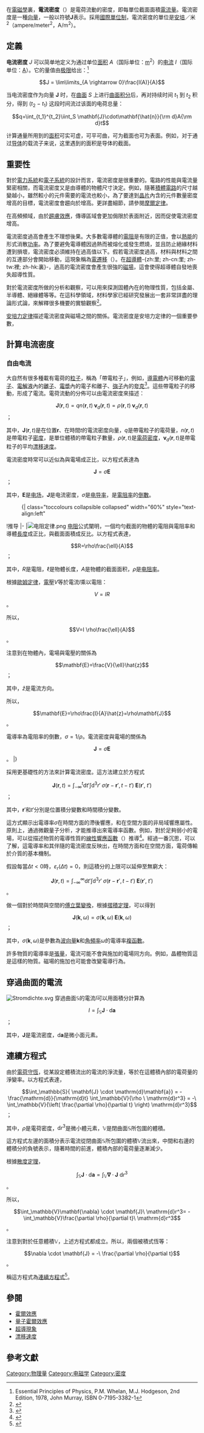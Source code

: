 {{NoteTA|G1=物理學}}
在[[電磁學|電磁學]]裏，'''電流密度'''（{{lang|en|current density}}）是電荷流動的密度，即每單位截面面積[[電流|電流量]]。電流密度是一種[[向量|向量]]，一般以符號<math>\mathbf{J}</math>表示。採用[[國際單位制|國際單位制]]，電流密度的單位是[[安培|安培]]／米<sup>2</sup>（ampere/meter<sup>2</sup>，A/m<sup>2</sup>）。

==定義==

'''电流密度''' ''J'' 可以简单地定义为通过单位[[面积|面积]] ''A''（国际单位：[[metre|m]]<sup>2</sup>）的[[电流|电流]] ''I''（国际单位：[[安培|A]]）。它的量值由[[函数极限|极限]]给出：<ref>Essential Principles of Physics, P.M. Whelan, M.J. Hodgeson, 2nd Edition, 1978, John Murray, ISBN 0-7195-3382-1</ref>

:<math>J = \lim\limits_{A \rightarrow 0}\frac{I(A)}{A}</math>

当电流密度作为向量 '''J''' 时，在[[曲面|曲面]] ''S'' 上进行[[曲面积分|曲面积分]]后，再对持续时间 ''t''<sub>1</sub> 到 ''t''<sub>2</sub> 积分，得到 (''t''<sub>2</sub> − ''t''<sub>1</sub>) 这段时间流过该面的电荷总量：

:<math>q=\int_{t_1}^{t_2}\iint_S \mathbf{J}\cdot\mathbf{\hat{n}}{\rm d}A{\rm d}t </math>

计算通量所用到的[[面积|面积]]可实可虚，可平可曲，可为截面也可为表面。例如，对于通过[[导体|导体]]的载流子来说，这里遇到的面积是导体的截面。

==重要性==
對於[[電力系統|電力系統]]和[[電子學|電子系統]]的設計而言，電流密度是很重要的。電路的性能與電流量緊密相關，而電流密度又是由導體的物體尺寸決定。例如，隨著[[積體電路|積體電路]]的尺寸越變越小，雖然較小的元件需要的電流也較小，為了要達到[[晶片|晶片]]內含的元件數量密度增高的目標，電流密度會趨向於增高。更詳盡細節，請參閱[[摩爾定律|摩爾定律]]。

在高頻頻域，由於[[趨膚效應|趨膚效應]]，傳導區域會更加侷限於表面附近，因而促使電流密度增高。

電流密度過高會產生不理想後果。大多數電導體的[[電阻|電阻]]是有限的正值，會以[[熱能|熱能]]的形式消散[[功率|功率]]。為了要避免電導體因過熱而被熔化或發生燃燒，並且防止絕緣材料遭到損壞，電流密度必須維持在過高值以下。假若電流密度過高，材料與材料之間的互連部分會開始移動，這現象稱為[[電遷移|電遷移]]（{{lang|en|electromigration}}）。在[[超導體|超導體]]-{zh:里; zh-cn:里; zh-tw:裡; zh-hk:裏}-，過高的電流密度會產生很強的[[磁場|磁場]]，這會使得超導體自發地喪失超導性質。

對於電流密度所做的分析和觀察，可以用來探測固體內在的物理性質，包括金屬、半導體、絕緣體等等。在這科學領域，材料學家已經研究發展出一套非常詳盡的理論形式論，來解釋很多機要的實驗觀察<ref name= Martin>{{citation |title=Electronic Structure:Basic theory and practical methods |author=Richard P Martin |publisher=Cambridge University Press|pages=pp. 369ff |year=2004 |isbn=0521782856}}</ref>。

[[安培力定律|安培力定律]]描述電流密度與磁場之間的關係。電流密度是安培力定律的一個重要參數，

==計算电流密度==
===自由电流===
大自然有很多種載有電荷的[[粒子|粒子]]，稱為「帶電粒子」，例如，[[導電體|導電體]]內可移動的[[電子|電子]]、[[電解液|電解液]]內的[[離子|離子]]、[[電漿|電漿]]內的電子和離子、[[強子|強子]]內的[[夸克|夸克]]<ref>
{{citation
 | title = The electronics companion
 | author = Anthony C. Fischer-Cripps
 | publisher = CRC Press
 | year = 2004
 | isbn = 9780750310123
 | pages = pp. 13
 }}</ref>。這些帶電粒子的移動，形成了電流。電荷流動的分佈可以由電流密度來描述：
:<math>\mathbf{J}(\mathbf{r}, t) = qn(\mathbf{r},t)\; \mathbf{v}_d(\mathbf{r},t) = \rho(\mathbf{r},t) \; \mathbf{v}_d(\mathbf{r},t)</math>；

其中，<math>\mathbf{J}(\mathbf{r}, t)</math>是在位置<math>\mathbf{r}</math>、在時間<math>t</math>的電流密度向量，<math>q</math>是帶電粒子的電荷量，<math>n(\mathbf{r},t)</math>是帶電粒子[[密度|密度]]，是單位體積的帶電粒子數量，<math>\rho(\mathbf{r},t)</math>是[[電荷密度|電荷密度]]，<math>\mathbf{v}_d(\mathbf{r},t)</math>是帶電粒子的平均[[漂移速度|漂移速度]]。

電流密度時常可以近似為與電場成正比，以方程式表達為
:<math>\mathbf{J}=\sigma\mathbf{E}</math>；

其中，<math>\mathbf{E}</math>是[[电场|电场]]，<math>\mathbf{J}</math>是电流密度，<math>\sigma</math>是[[电导率|电导率]]，是[[電阻率|電阻率]]的[[倒數|倒數]]。

:{| class="toccolours collapsible collapsed" width="60%" style="text-align:left"
!推导
|-
|[[File:电阻定律.png|thumb]]
[[电阻|电阻]]公式闡明，一個均勻截面的物體的電阻與電阻率和導體[[長度|長度]]成正比，與截面面積成反比。以方程式表達，
:<math>R=\rho\frac{\ell}{A}</math>；

其中，<math>R</math>是電阻，<math>\ell</math>是物體长度，<math>A</math>是物體的截面面积，<math>\rho</math>是[[电阻率|电阻率]]。

根據[[歐姆定律|歐姆定律]]，[[電壓|電壓]]<math>V</math>等於電流<math>I</math>乘以電阻：
:<math>V=IR</math>。

所以，
:<math>V=I \rho\frac{\ell}{A}</math>。

注意到在物體內，電場與電壓的關係為
:<math>\mathbf{E}=\frac{V}{\ell}\hat{z}</math>；

其中，<math>\hat{z}</math>是電流方向。

所以，
:<math>\mathbf{E}=\rho\frac{I}{A}\hat{z}=\rho\mathbf{J}</math>。

電導率為電阻率的倒數，<math>\sigma=1/\rho</math>。電流密度與電場的關係為
:<math>\mathbf{J}=\sigma\mathbf{E}</math>。
|}

採用更基礎性的方法來計算電流密度。這方法建立於方程式
:<math>\mathbf{J}(\mathbf{r}, t) =  \int_{-\infty}^t \mathrm{d}t' \int \mathrm{d}^3 r' \; \sigma(\mathbf{r}-\mathbf{r}', t-t') \; \mathbf{E}(\mathbf{r}',\ t')</math>；

其中，<math>\mathbf{r}' </math>和<math>t' </math>分別是位置積分變數和時間積分變數。

這方式顯示出電導率<math>\sigma</math>在時間方面的滯後響應，和在空間方面的非局域響應屬性。原則上，通過微觀量子分析，才能推導出來電導率函數。例如，對於足夠弱小的電場，可以從描述物質的電導性質的[[線性響應函數|線性響應函數]]（{{lang|en|linear response function}}）推導<ref name=Rammer>{{citation |title=Quantum Field Theory of Non-equilibrium States |publisher=Cambridge University Press |year=2007|pages =pp. 158ff|author=Jørgen Rammer|isbn=9780521874991}}</ref>。經過一番沉思，可以了解，這電導率和其伴隨的電流密度反映出，在時間方面和在空間方面，電荷傳輸於介質的基本機制。

假設每當<math>\Delta t < 0</math>時，<math>\varepsilon_r(\Delta t) = 0</math>，則這積分的上限可以延伸至無窮大：
:<math>\mathbf{J}(\mathbf{r}, t) =  \int_{-\infty}^{\infty} \mathrm{d}t' \int \mathrm{d}^3 r' \; \sigma(\mathbf{r}-\mathbf{r}', t-t') \; \mathbf{E}(\mathbf{r}',\ t')</math>。

做一個對於時間與空間的[[傅立葉變換|傅立葉變換]]，根據[[摺積定理|摺積定理]]，可以得到
:<math>\mathbf{J}(\mathbf{k}, \omega) = \sigma(\mathbf{k}, \omega) \; \mathbf{E}(\mathbf{k}, \omega) </math>；

其中，<math>\sigma(\mathbf{k}, \omega)</math>是參數為[[波向量|波向量]]<math>\mathbf{k}</math>和[[角頻率|角頻率]]<math>\omega</math>的電導率[[複函數|複函數]]。

許多物質的電導率是[[張量|張量]]，電流可能不會與施加的電場同方向。例如，晶體物質這是這樣的物質。磁場的施加也可能會改變電導行為。

==穿過曲面的電流==
[[File:Stromdichte.svg|thumb]]
穿過曲面<math>\mathbb{S}</math>的電流<math>I</math>可以用面積分計算為
:<math>I=\int_\mathbb{S}{  \mathbf{J} \cdot \mathrm{d}\mathbf{a}}</math>；

其中，<math>\mathbf{J}</math>是電流密度，<math>\mathrm{d}\mathbf{a}</math>是微小面元素。

==連續方程式==<!--link charge conservation-->
{{main|連續方程式}}
由於[[電荷守恆|電荷守恆]]，從某設定體積流出的電流的淨流量，等於在這體積內部的電荷量的淨變率。以方程式表達，
:<math>\int_\mathbb{S}{ \mathbf{J} \cdot \mathrm{d}\mathbf{a}} = -\frac{\mathrm{d}}{\mathrm{d}t} \int_\mathbb{V}{\rho \ \mathrm{d}r^3} = -\ \int_\mathbb{V}{\left( \frac{\partial \rho}{\partial t} \right) \mathrm{d}r^3}</math>；

其中，<math>\rho</math>是電荷密度，<math>\mathrm{d}r^3</math>是微小體元素，<math>\mathbb{V}</math>是閉曲面<math>\mathbb{S}</math>所包圍的體積。

這方程式左邊的面積分表示電流從閉曲面<math>\mathbb{S}</math>所包圍的體積<math>\mathbb{V}</math>流出來，中間和右邊的體積分的負號表示，隨著時間的前進，體積內部的電荷量逐漸減少。

根據[[散度定理|散度定理]]，
:<math>\int_\mathbb{S}{ \mathbf{J} \cdot \mathrm{d}\mathbf{a}} = \int_\mathbb{V}\mathbf{\nabla} \cdot \mathbf{J} \ \mathrm{d}r^3</math>。

所以，
:<math>\int_\mathbb{V}\mathbf{\nabla} \cdot \mathbf{J}\  \mathrm{d}r^3= - \int_\mathbb{V}\frac{\partial \rho}{\partial t}\  \mathrm{d}r^3</math>。

注意到對於任意體積<math>\mathbb{V}</math>，上述方程式都成立。所以，兩個被積式恆等：
:<math>\nabla \cdot \mathbf{J} = -\ \frac{\partial \rho}{\partial t}</math>。

稱這方程式為[[連續方程式|連續方程式]]<ref name=Griffiths>{{citation |author= Griffiths, D.J. |title=Introduction to Electrodynamics |pages=pp. 213 |publisher=Pearson/Addison-Wesley |year=1999 |isbn=013805326X |edition=3rd Edition}}</ref>。

==參閱==
*[[霍爾效應|霍爾效應]]
*[[量子霍爾效應|量子霍爾效應]]
*[[超導現象|超導現象]]
*[[漂移速度|漂移速度]]

==參考文獻==
{{Reflist}}
{{电磁学}}
{{DEFAULTSORT:D}}
[[Category:物理量|Category:物理量]]
[[Category:电磁学|Category:电磁学]]
[[Category:密度|Category:密度]]